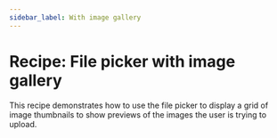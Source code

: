 ```yaml
---
sidebar_label: With image gallery
---
```


# Recipe: File picker with image gallery

This recipe demonstrates how to use the file picker to display a grid of image thumbnails to show previews of the images the user is trying to upload.

<RecipeDemo initialpath="/recipes/file-picker/default-with-image-gallery.html" />
